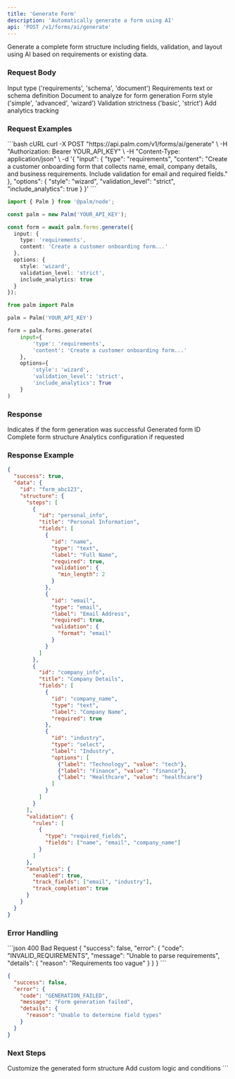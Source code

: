 ```yaml
---
title: 'Generate Form'
description: 'Automatically generate a form using AI'
api: 'POST /v1/forms/ai/generate'
---
```


Generate a complete form structure including fields, validation, and layout using AI based on requirements or existing data.

### Request Body

<ParamField body="input" type="object" required>
  <Expandable title="Input configuration">
    <ParamField body="type" type="string" required>
      Input type ('requirements', 'schema', 'document')
    </ParamField>
    <ParamField body="content" type="string">
      Requirements text or schema definition
    </ParamField>
    <ParamField body="document" type="object">
      Document to analyze for form generation
    </ParamField>
  </Expandable>
</ParamField>

<ParamField body="options" type="object">
  <Expandable title="Generation options">
    <ParamField body="style" type="string">
      Form style ('simple', 'advanced', 'wizard')
    </ParamField>
    <ParamField body="validation_level" type="string">
      Validation strictness ('basic', 'strict')
    </ParamField>
    <ParamField body="include_analytics" type="boolean">
      Add analytics tracking
    </ParamField>
  </Expandable>
</ParamField>

### Request Examples

<CodeGroup>
```bash cURL
curl -X POST "https://api.palm.com/v1/forms/ai/generate" \
  -H "Authorization: Bearer YOUR_API_KEY" \
  -H "Content-Type: application/json" \
  -d '{
    "input": {
      "type": "requirements",
      "content": "Create a customer onboarding form that collects name, email, company details, and business requirements. Include validation for email and required fields."
    },
    "options": {
      "style": "wizard",
      "validation_level": "strict",
      "include_analytics": true
    }
  }'
```

```typescript Node
import { Palm } from '@palm/node';

const palm = new Palm('YOUR_API_KEY');

const form = await palm.forms.generate({
  input: {
    type: 'requirements',
    content: 'Create a customer onboarding form...'
  },
  options: {
    style: 'wizard',
    validation_level: 'strict',
    include_analytics: true
  }
});
```

```python Python
from palm import Palm

palm = Palm('YOUR_API_KEY')

form = palm.forms.generate(
    input={
        'type': 'requirements',
        'content': 'Create a customer onboarding form...'
    },
    options={
        'style': 'wizard',
        'validation_level': 'strict',
        'include_analytics': True
    }
)
```
</CodeGroup>

### Response

<ResponseField name="success" type="boolean">
  Indicates if the form generation was successful
</ResponseField>

<ResponseField name="data" type="object">
  <Expandable title="Form object">
    <ResponseField name="id" type="string">
      Generated form ID
    </ResponseField>
    <ResponseField name="structure" type="object">
      Complete form structure
    </ResponseField>
    <ResponseField name="analytics" type="object">
      Analytics configuration if requested
    </ResponseField>
  </Expandable>
</ResponseField>

### Response Example

```json
{
  "success": true,
  "data": {
    "id": "form_abc123",
    "structure": {
      "steps": [
        {
          "id": "personal_info",
          "title": "Personal Information",
          "fields": [
            {
              "id": "name",
              "type": "text",
              "label": "Full Name",
              "required": true,
              "validation": {
                "min_length": 2
              }
            },
            {
              "id": "email",
              "type": "email",
              "label": "Email Address",
              "required": true,
              "validation": {
                "format": "email"
              }
            }
          ]
        },
        {
          "id": "company_info",
          "title": "Company Details",
          "fields": [
            {
              "id": "company_name",
              "type": "text",
              "label": "Company Name",
              "required": true
            },
            {
              "id": "industry",
              "type": "select",
              "label": "Industry",
              "options": [
                {"label": "Technology", "value": "tech"},
                {"label": "Finance", "value": "finance"},
                {"label": "Healthcare", "value": "healthcare"}
              ]
            }
          ]
        }
      ],
      "validation": {
        "rules": [
          {
            "type": "required_fields",
            "fields": ["name", "email", "company_name"]
          }
        ]
      },
      "analytics": {
        "enabled": true,
        "track_fields": ["email", "industry"],
        "track_completion": true
      }
    }
  }
}
```

### Error Handling

<CodeGroup>
```json 400 Bad Request
{
  "success": false,
  "error": {
    "code": "INVALID_REQUIREMENTS",
    "message": "Unable to parse requirements",
    "details": {
      "reason": "Requirements too vague"
    }
  }
}
```

```json 422 Unprocessable Entity
{
  "success": false,
  "error": {
    "code": "GENERATION_FAILED",
    "message": "Form generation failed",
    "details": {
      "reason": "Unable to determine field types"
    }
  }
}
```
</CodeGroup>

### Next Steps

<Card title="Customize Form" icon="pen" href="/api-reference/forms/core/update">
  Customize the generated form structure
</Card>

<Card title="Add Logic" icon="code" href="/api-reference/forms/logic/conditions">
  Add custom logic and conditions
</Card>
```